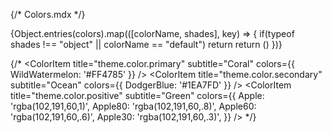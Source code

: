 {/* Colors.mdx */}


 
<Meta title="Tailwind/Theme/Colors/Primitives" />
 
<ColorPalette>
    {Object.entries(colors).map(([colorName, shades], key) => {
        if(typeof shades !== "object" || colorName == "default") return        
        return (<ColorItem
        key={key}
        title={colorName}
        colors={{
            50:  shades[50],
            100: shades[100],
            200: shades[200],
            300: shades[300],
            400: shades[400],
            500: shades[500],
            600: shades[600],
            700: shades[700],
            800: shades[800],
            900: shades[900],
            950: shades[950],
        }} 
    />)
  })}
  
  {/* <ColorItem 
    title="theme.color.primary" 
    subtitle="Coral" 
    colors={{ WildWatermelon: '#FF4785' }} 
  />
  <ColorItem 
    title="theme.color.secondary" 
    subtitle="Ocean" 
    colors={{ DodgerBlue: '#1EA7FD' }} 
  />
  <ColorItem
    title="theme.color.positive"
    subtitle="Green"
    colors={{
      Apple: 'rgba(102,191,60,1)',
      Apple80: 'rgba(102,191,60,.8)',
      Apple60: 'rgba(102,191,60,.6)',
      Apple30: 'rgba(102,191,60,.3)',
    }}
  /> */}
</ColorPalette>
